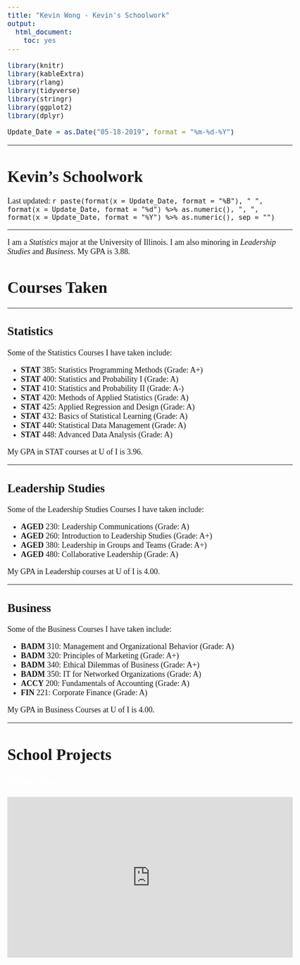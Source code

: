 ```yaml
---
title: "Kevin Wong - Kevin's Schoolwork"
output:
  html_document:
    toc: yes
---
```


```r
library(knitr)
library(kableExtra)
library(rlang)
library(tidyverse)
library(stringr)
library(ggplot2)
library(dplyr)
```

```r
Update_Date = as.Date("05-18-2019", format = "%m-%d-%Y")
```

<style type="text/css">

.r33m_vid {
   font-family: Tahoma;
   color: white;
}

body, p {
   font-family: "Times New Roman";
   font-size: 18px;
}

.video-container {
  position: relative;
  padding-bottom: 56.25%; /* 16:9 */
  height: 0;
}
.video-container iframe {
  position: absolute;
  top: 0;
  left: 0;
  width: 100%;
  height: 100%;
}

</style>

***

<h1>Kevin's Schoolwork</h1>

<p class="last-updated">
Last updated: `r paste(format(x = Update_Date, format = "%B"), " ", format(x = Update_Date, format = "%d") %>% as.numeric(), ", ", format(x = Update_Date, format = "%Y") %>% as.numeric(), sep = "")`
</p>

***

I am a *Statistics* major at the University of Illinois. I am also minoring in *Leadership Studies* and *Business*. My GPA is 3.88.

# Courses Taken

***

## Statistics

Some of the Statistics Courses I have taken include:  

- **STAT** 385: Statistics Programming Methods            (Grade: A+)
- **STAT** 400: Statistics and Probability I              (Grade: A)
- **STAT** 410: Statistics and Probability II             (Grade: A-)
- **STAT** 420: Methods of Applied Statistics             (Grade: A)
- **STAT** 425: Applied Regression and Design             (Grade: A)
- **STAT** 432: Basics of Statistical Learning            (Grade: A)
- **STAT** 440: Statistical Data Management               (Grade: A)
- **STAT** 448: Advanced Data Analysis                    (Grade: A)

My GPA in STAT courses at U of I is 3.96.

***

## Leadership Studies

Some of the Leadership Studies Courses I have taken include:  

- **AGED** 230: Leadership Communications            (Grade: A)
- **AGED** 260: Introduction to Leadership Studies   (Grade: A+)
- **AGED** 380: Leadership in Groups and Teams       (Grade: A+)
- **AGED** 480: Collaborative Leadership             (Grade: A)

My GPA in Leadership courses at U of I is 4.00.

***

## Business

Some of the Business Courses I have taken include:  

- **BADM** 310: Management and Organizational Behavior  (Grade: A)
- **BADM** 320: Principles of Marketing                 (Grade: A+)
- **BADM** 340: Ethical Dilemmas of Business            (Grade: A+)
- **BADM** 350: IT for Networked Organizations          (Grade: A)
- **ACCY** 200: Fundamentals of Accounting              (Grade: A)
- **FIN** 221: Corporate Finance                        (Grade: A)

My GPA in Business Courses at U of I is 4.00.

***

# School Projects

<h3 class="r33m_vid">R33M Video</h3>

<div class="video-container">
<iframe src="https://www.youtube.com/embed/SG5-_hInODw" frameborder="0" allow="autoplay; encrypted-media; picture-in-picture" allowfullscreen></iframe>
</div>


